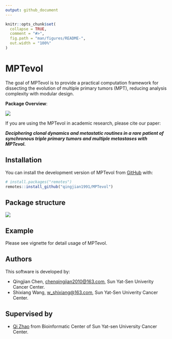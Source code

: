 ```yaml
---
output: github_document
---
```


<!-- README.md is generated from README.Rmd. Please edit that file -->

```r
knitr::opts_chunk$set(
  collapse = TRUE,
  comment = "#>",
  fig.path = "man/figures/README-",
  out.width = "100%"
)
```

# MPTevol

<!-- badges: start -->
<!-- badges: end -->

The goal of MPTevol is to provide a practical computation framework for dissecting the
evolution of multiple primary tumors (MPT), reducing analysis
complexity with modular design.

**Package Overview**:

![](man/figures/MPTevol.jpg)

If you are using the MPTevol in academic research, please cite our paper:

***Deciphering clonal dynamics and metastatic routines in a rare patient of synchronous triple primary tumors and multiple metastases with MPTevol.***

## Installation

You can install the development version of MPTevol from [GitHub](https://github.com/) with:

``` r
# install.packages("remotes")
remotes::install_github("qingjian1991/MPTevol")
```

## Package structure

![](man/figures/MPTevol_Structure.jpg)

## Example

Please see vignette for detail usage of MPTevol.

## Authors

This software is developed by:

* Qingjian Chen, <chenqingjian2010@163.com>, Sun Yat-Sen Univerity Cancer Center.
* Shixiang Wang, <w_shixiang@163.com>, Sun Yat-Sen Univerity Cancer Center.

## Supervised by 

* [Qi Zhao](zhaoqi@sysucc.org.cn) from Bioinformatic Center of Sun Yat-sen University Cancer Center.


